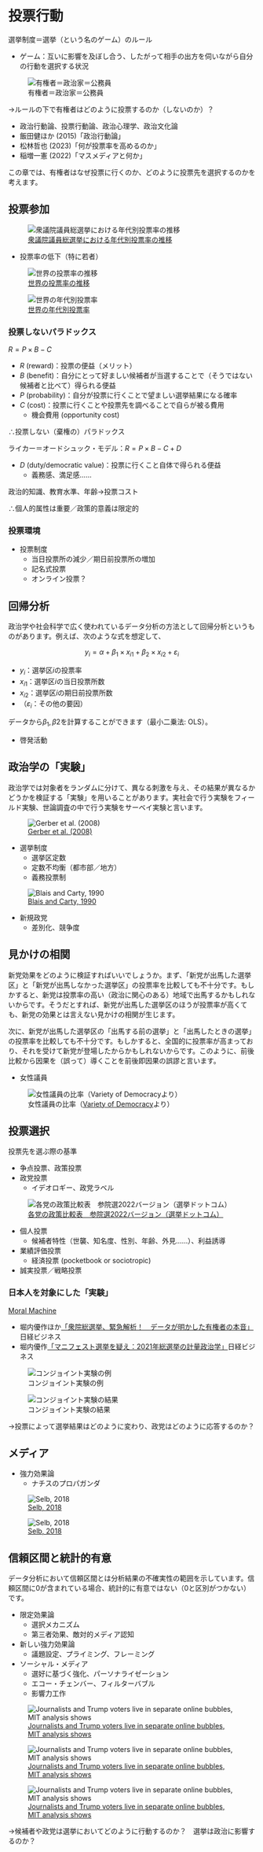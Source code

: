 # 投票行動

選挙制度＝選挙（という名のゲーム）のルール

- ゲーム：互いに影響を及ぼし合う、したがって相手の出方を伺いながら自分の行動を選択する状況

![有権者＝政治家＝公務員](figures/principal_agent.drawio.png)

→ルールの下で有権者はどのように投票するのか（しないのか）？

- 政治行動論、投票行動論、政治心理学、政治文化論
- 飯田健ほか (2015)「政治行動論」
- 松林哲也 (2023)「何が投票率を高めるのか」
- 稲増一憲 (2022)「マスメディアと何か」

この章では、有権者はなぜ投票に行くのか、どのように投票先を選択するのかを考えます。

## 投票参加

![[衆議院議員総選挙における年代別投票率の推移](https://www.soumu.go.jp/senkyo/senkyo_s/news/sonota/nendaibetu/)](figures/turnout_jp.png)

- 投票率の低下（特に若者）

![[世界の投票率の推移](https://www.idea.int/publications/catalogue/voter-turnout-trends-around-world)](figures/turnout_trend.png)

![[世界の年代別投票率](https://www.idea.int/publications/catalogue/voter-turnout-trends-around-world)](figures/turnout_age.png)

### 投票しないパラドックス

$R = P \times B - C$

- $R$ (reward)：投票の便益（メリット）
- $B$ (benefit)：自分にとって好ましい候補者が当選することで（そうではない候補者と比べて）得られる便益
- $P$ (probability)：自分が投票に行くことで望ましい選挙結果になる確率
- $C$ (cost)：投票に行くことや投票先を調べることで自らが被る費用
    - 機会費用 (opportunity cost)

∴投票しない（棄権の）パラドックス

ライカー＝オードシュック・モデル：$R = P \times B - C + D$

- $D$ (duty/democratic value)：投票に行くこと自体で得られる便益
    - 義務感、満足感……

政治的知識、教育水準、年齢→投票コスト

∴個人的属性は重要／政策的意義は限定的

### 投票環境

- 投票制度
    - 当日投票所の減少／期日前投票所の増加
    - 記名式投票
    - オンライン投票？

:::{.callout-note}
## 回帰分析

政治学や社会科学で広く使われているデータ分析の方法として回帰分析というものがあります。例えば、次のような式を想定して、

$$
y_i = \alpha + \beta_1 \times x_{i1} + \beta_2 \times x_{i2} + \varepsilon_i
$$

- $y_i$：選挙区$i$の投票率
- $x_{i1}$：選挙区$i$の当日投票所数
- $x_{i2}$：選挙区$i$の期日前投票所数
- （$\varepsilon_i$：その他の要因）

データから$\beta_1, \beta2$を計算することができます（最小二乗法: OLS）。
:::

- 啓発活動

:::{.callout-note}
## 政治学の「実験」

政治学では対象者をランダムに分けて、異なる刺激を与え、その結果が異なるかどうかを検証する「実験」を用いることがあります。実社会で行う実験をフィールド実験、世論調査の中で行う実験をサーベイ実験と言います。
:::

![[Gerber et al. (2008)](https://www.cambridge.org/core/journals/american-political-science-review/article/abs/social-pressure-and-voter-turnout-evidence-from-a-largescale-field-experiment/11E84AF4C0B7FBD1D20C855972C2C3EB)](figures/gerber.png)

- 選挙制度
    - 選挙区定数
    - 定数不均衡（都市部／地方）
    - 義務投票制

![[Blais and Carty, 1990](https://ejpr.onlinelibrary.wiley.com/doi/abs/10.1111/j.1475-6765.1990.tb00227.x)](figures/blais.png)

- 新規政党
    - 差別化、競争度

:::{.callout-note}
## 見かけの相関

新党効果をどのように検証すればいいでしょうか。まず、「新党が出馬した選挙区」と「新党が出馬しなかった選挙区」の投票率を比較しても不十分です。もしかすると、新党は投票率の高い（政治に関心のある）地域で出馬するかもしれないからです。そうだとすれば、新党が出馬した選挙区のほうが投票率が高くても、新党の効果とは言えない見かけの相関が生じます。

次に、新党が出馬した選挙区の「出馬する前の選挙」と「出馬したときの選挙」の投票率を比較しても不十分です。もしかすると、全国的に投票率が高まっており、それを受けて新党が登場したからかもしれないからです。このように、前後比較から因果を（誤って）導くことを前後即因果の誤謬と言います。
:::

- 女性議員

![女性議員の比率（[Variety of Democracy](https://www.v-dem.net/)より）](figures/female_legislators.png)

## 投票選択

投票先を選ぶ際の基準

- 争点投票、政策投票
- 政党投票
    - イデオロギー、政党ラベル

![[各党の政策比較表　参院選2022バージョン（選挙ドットコム）](https://go2senkyo.com/articles/2022/07/07/69339.html)](figures/manifesto_2022.jpg)

- 個人投票
    - 候補者特性（世襲、知名度、性別、年齢、外見……）、利益誘導
- 業績評価投票
    - 経済投票 (pocketbook or sociotropic)
- 誠実投票／戦略投票

### 日本人を対象にした「実験」

[Moral Machine](https://www.moralmachine.net/hl)

- 堀内優作ほか[「衆院総選挙、緊急解析！　データが明かした有権者の本音」](https://business.nikkei.com/atcl/seminar/19/00059/120200330/)日経ビジネス
- 堀内優作[「マニフェスト選挙を疑え：2021年総選挙の計量政治学」](https://business.nikkei.com/atcl/gen/19/00351/120200011/)日経ビジネス

![コンジョイント実験の例](https://cdn-business.nikkei.com/atcl/seminar/19/00059/120200330/hyo02.jpg)

![コンジョイント実験の結果](https://cdn-business.nikkei.com/atcl/gen/19/00351/120200011/f3.jpg)

→投票によって選挙結果はどのように変わり、政党はどのように応答するのか？

## メディア

- 強力効果論
    - ナチスのプロパガンダ

![[Selb, 2018](https://www.cambridge.org/core/journals/american-political-science-review/article/examining-a-most-likely-case-for-strong-campaign-effects-hitlers-speeches-and-the-rise-of-the-nazi-party-19271933/1E88D3B79217653D77735294CF2C8DED)](figures/selb1.png)

![[Selb, 2018](https://www.cambridge.org/core/journals/american-political-science-review/article/examining-a-most-likely-case-for-strong-campaign-effects-hitlers-speeches-and-the-rise-of-the-nazi-party-19271933/1E88D3B79217653D77735294CF2C8DED)](figures/selb2.png)

:::{.callout-note}
## 信頼区間と統計的有意

データ分析において信頼区間とは分析結果の不確実性の範囲を示しています。信頼区間に0が含まれている場合、統計的に有意ではない（0と区別がつかない）です。
:::

- 限定効果論
    - 選択メカニズム
    - 第三者効果、敵対的メディア認知
- 新しい強力効果論
    - 議題設定、プライミング、フレーミング
- ソーシャル・メディア
    - 選好に基づく強化、パーソナライゼーション
    - エコー・チェンバー、フィルターバブル
    - 影響力工作

![[Journalists and Trump voters live in separate online bubbles, MIT analysis shows](https://www.vice.com/en/article/d3xamx/journalists-and-trump-voters-live-in-separate-online-bubbles-mit-analysis-shows)](figures/twitter1.png)

![[Journalists and Trump voters live in separate online bubbles, MIT analysis shows](https://www.vice.com/en/article/d3xamx/journalists-and-trump-voters-live-in-separate-online-bubbles-mit-analysis-shows)](figures/twitter2.png)

![[Journalists and Trump voters live in separate online bubbles, MIT analysis shows](https://www.vice.com/en/article/d3xamx/journalists-and-trump-voters-live-in-separate-online-bubbles-mit-analysis-shows)](figures/twitter3.png)

→候補者や政党は選挙においてどのように行動するのか？　選挙は政治に影響するのか？